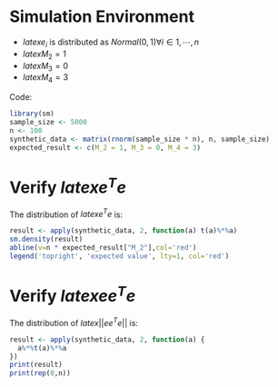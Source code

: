 # Simulation Environment

- $latex e_i$ is distributed as $Normal(0,1) \forall i \in 1, \cdots, n$
- $latex M_2 = 1$
- $latex M_3 = 0$
- $latex M_4 = 3$

Code:

```r
library(sm)
sample_size <- 5000
n <- 100
synthetic_data <- matrix(rnorm(sample_size * n), n, sample_size)
expected_result <- c(M_2 = 1, M_3 = 0, M_4 = 3)
```

# Verify $latex e^Te$

The distribution of $latex e^Te$ is:

```r
result <- apply(synthetic_data, 2, function(a) t(a)%*%a)
sm.density(result)
abline(v=n * expected_result["M_2"],col='red')
legend('topright', 'expected value', lty=1, col='red')
```

# Verify $latex ee^Te$

The distribution of $latex \left|| ee^Te \right||$ is:

```r
result <- apply(synthetic_data, 2, function(a) {
  a%*%t(a)%*%a
})
print(result)
print(rep(0,n))
```

